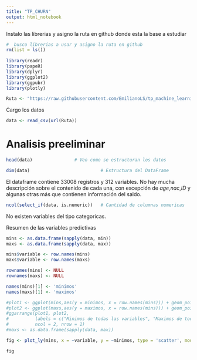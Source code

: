 ```yaml
---
title: "TP_CHURN"
output: html_notebook
---
```

  Instalo las librerias y asigno la ruta en github donde esta la base a estudiar

```r
#  busco librerias a usar y asigno la ruta en github 
rm(list = ls())
 
library(readr)
library(papeR)
library(dplyr)
library(ggplot2)
library(ggpubr)
library(plotly)

Ruta <- "https://raw.githubusercontent.com/EmilianoLS/tp_machine_learning/master/train.csv"


```

Cargo los datos

```r
data <- read_csv(url(Ruta))
```

# Analisis preeliminar

```r
head(data)                # Veo como se estructuran los datos
```

```r
dim(data)                           # Estructura del DataFrame
```

El dataframe contiene 33008 registros y 312 variables. No hay mucha descripción sobre el contenido de cada una, con excepción de *age*,*nac*,*ID* y algunas otras más que contienen información del saldo.

```r
ncol(select_if(data, is.numeric))   # Cantidad de columnas numericas
```

No existen variables del tipo categoricas.

Resumen de las variables predictivas

```r
mins <- as.data.frame(sapply(data, min))
maxs <- as.data.frame(sapply(data, max))

mins$variable <- row.names(mins)
maxs$variable <- row.names(maxs)

rownames(mins) <- NULL
rownames(maxs) <- NULL

names(mins)[1] <- 'minimos'
names(maxs)[1] <- 'maximos'

#plot1 <- ggplot(mins,aes(y = minimos, x = row.names(mins))) + geom_point() + labs(xlab = 'Variables')
#plot2 <- ggplot(maxs,aes(y = maximos, x = row.names(mins))) + geom_point() + labs(xlab = 'Variables')
#ggarrange(plot1, plot2,
#          labels = c("Minimos de todas las variables", "Maximos de todas las variables"),
#          ncol = 2, nrow = 1)
#maxs <- as.data.frame(sapply(data, max))
```

```r
fig <- plot_ly(mins, x = ~variable, y = ~minimos, type = 'scatter', mode = 'lines')

fig
```

